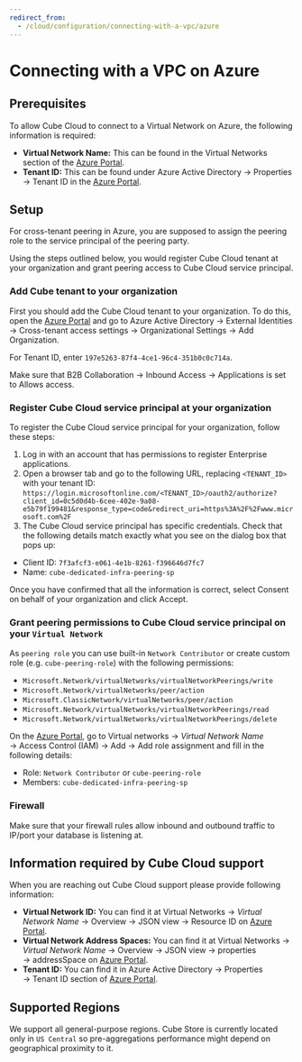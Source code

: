 ```yaml
---
redirect_from:
  - /cloud/configuration/connecting-with-a-vpc/azure
---
```


# Connecting with a VPC on Azure

## Prerequisites

To allow Cube Cloud to connect to a Virtual Network on Azure, the following
information is required:

- **Virtual Network Name:** This can be found in the Virtual Networks section of
  the [Azure Portal][azure-console].
- **Tenant ID:** This can be found under&nbsp;<Btn>Azure Active Directory</Btn>
  →&nbsp;<Btn>Properties</Btn> →&nbsp;<Btn>Tenant ID</Btn> in the [Azure Portal][azure-console].

## Setup

For cross-tenant peering in Azure, you are supposed to assign the peering role
to the service principal of the peering party.

Using the steps outlined below, you would register Cube Cloud tenant at your
organization and grant peering access to Cube Cloud service principal.

### Add Cube tenant to your organization

First you should add the Cube Cloud tenant to your organization. To do this,
open the [Azure Portal][azure-console] and go to&nbsp;<Btn>Azure Active
Directory</Btn> →&nbsp;<Btn>External Identities</Btn> →&nbsp;<Btn>Cross-tenant
access settings</Btn> →&nbsp;<Btn>Organizational Settings</Btn>
→&nbsp;<Btn>Add Organization</Btn>.

For Tenant ID, enter `197e5263-87f4-4ce1-96c4-351b0c0c714a`.

Make sure that&nbsp;<Btn>B2B Collaboration</Btn> →&nbsp;<Btn>Inbound Access</Btn>
→&nbsp;<Btn>Applications</Btn> is set to&nbsp;<Btn>Allows access</Btn>.

### Register Cube Cloud service principal at your organization

To register the Cube Cloud service principal for your organization, follow these
steps:

1.  Log in with an account that has permissions to register Enterprise
    applications.
2.  Open a browser tab and go to the following URL, replacing `<TENANT_ID>` with
    your tenant ID:
    `https://login.microsoftonline.com/<TENANT_ID>/oauth2/authorize?client_id=0c5d0d4b-6cee-402e-9a08-e5b79f199481&response_type=code&redirect_uri=https%3A%2F%2Fwww.microsoft.com%2F`
3.  The Cube Cloud service principal has specific credentials. Check that the
    following details match exactly what you see on the dialog box that pops up:

- Client ID: `7f3afcf3-e061-4e1b-8261-f396646d7fc7`
- Name: `cube-dedicated-infra-peering-sp`

Once you have confirmed that all the information is correct,
select&nbsp;<Btn>Consent on behalf of your organization</Btn> and
click&nbsp;<Btn>Accept</Btn>.

### Grant peering permissions to Cube Cloud service principal on your `Virtual Network`

As `peering role` you can use built-in `Network Contributor` or create custom
role (e.g. `cube-peering-role`) with the following permissions:

- `Microsoft.Network/virtualNetworks/virtualNetworkPeerings/write`
- `Microsoft.Network/virtualNetworks/peer/action`
- `Microsoft.ClassicNetwork/virtualNetworks/peer/action`
- `Microsoft.Network/virtualNetworks/virtualNetworkPeerings/read`
- `Microsoft.Network/virtualNetworks/virtualNetworkPeerings/delete`

On the [Azure Portal][azure-console], go to&nbsp;<Btn>Virtual networks</Btn>
→ _Virtual Network Name_ →&nbsp;<Btn>Access Control (IAM)</Btn>
→&nbsp;<Btn>Add</Btn> →&nbsp;<Btn>Add role assignment</Btn> and fill
in the following details:

- Role: `Network Contributor` or `cube-peering-role`
- Members: `cube-dedicated-infra-peering-sp`

### Firewall

Make sure that your firewall rules allow inbound and outbound traffic to IP/port
your database is listening at.

## Information required by Cube Cloud support

When you are reaching out Cube Cloud support please provide following
information:

- **Virtual Network ID:** You can find it at&nbsp;<Btn>Virtual Networks</Btn>
  → _Virtual Network Name_ →&nbsp;<Btn>Overview</Btn> →&nbsp;<Btn>JSON
  view</Btn> →&nbsp;<Btn>Resource ID</Btn> on [Azure
  Portal][azure-console].
- **Virtual Network Address Spaces:** You can find it at&nbsp;<Btn>Virtual
  Networks</Btn> → _Virtual Network Name_ →&nbsp;<Btn>Overview</Btn>
  →&nbsp;<Btn>JSON view</Btn> →&nbsp;<Btn>properties</Btn>
  →&nbsp;<Btn>addressSpace</Btn> on [Azure Portal][azure-console].
- **Tenant ID:** You can find it in&nbsp;<Btn>Azure Active Directory</Btn>
  →&nbsp;<Btn>Properties</Btn> →&nbsp;<Btn>Tenant ID</Btn> section of
  [Azure Portal][azure-console].

## Supported Regions

We support all general-purpose regions. Cube Store is currently located only in
`US Central` so pre-aggregations performance might depend on geographical
proximity to it.

[azure-console]: https://portal.azure.com
